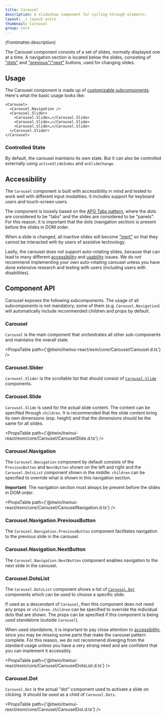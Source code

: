 ```yaml
---
title: Carousel
description: A slideshow component for cycling through elements.
layout: ./_layout.astro
thumbnail: Carousel
group: core
---
```



<p>{frontmatter.description}</p>

<LiveExample src='Carousel.main.tsx'>
  <AllExamples.CarouselMainExample client:load />
</LiveExample>

The Carousel component consists of a set of slides, normally displayed one at a time. A navigation section is located below the slides, consisting of ["dots"](#carouseldotslist) and ["previous"/"next"](#carouselnavigation) buttons, used for changing slides.

## Usage

The Carousel component is made up of [customizable subcomponents](#component-api). Here's what the basic usage looks like:

```tsx
<Carousel>
  <Carousel.Navigation />
  <Carousel.Slider>
    <Carousel.Slide>…</Carousel.Slide>
    <Carousel.Slide>…</Carousel.Slide>
    <Carousel.Slide>…</Carousel.Slide>
  </Carousel.Slider>
</Carousel>
```

### Controlled State

By default, the carousel maintains its own state. But it can also be controlled externally using `activeSlideIndex` and `onSlideChange`.

<LiveExample src='Carousel.controlled.tsx'>
  <AllExamples.CarouselControlledExample client:load />
</LiveExample>

## Accessibility

The `Carousel` component is built with accessibility in mind and tested to work well with different input modalities. It includes support for keyboard users and touch-screen users.

The component is loosely based on the [APG Tabs pattern](https://www.w3.org/WAI/ARIA/apg/patterns/tabs/), where the dots are considered to be "tabs" and the slides are considered to be "panels". For this reason, it is important that the dots (navigation section) is present before the slides in DOM order.

When a slide is changed, all inactive slides will become ["inert"](https://developer.mozilla.org/en-US/docs/Web/HTML/Global_attributes/inert) so that they cannot be interacted with by users of assistive technology.

Lastly, the carousel does not support auto-rotating slides, because that can lead to many different [accessibility](https://www.boia.org/blog/carousels-and-accessibility-7-tips) and [usability](https://www.nngroup.com/articles/auto-forwarding/) issues. We do _not_ recommend implementing your own auto-rotating carousel unless you have done extensive research and testing with users (including users with disabilities).

## Component API

Carousel exposes the following subcomponents. The usage of all subcomponents is not mandatory; some of them (e.g. `Carousel.Navigation`) will automatically include recommended children and props by default.

### Carousel

`Carousel` is the main component that orchestrates all other sub-components and maintains the overall state.

<PropsTable path={'@itwin/itwinui-react/esm/core/Carousel/Carousel.d.ts'} />

### Carousel.Slider

`Carousel.Slider` is the scrollable list that should consist of [`Carousel.Slide`](#carouselslide) components.

### Carousel.Slide

`Carousel.Slide` is used for the actual slide content. The content can be specified through `children`. It is recommended that the slide content bring its own dimensions (esp. height) and that the dimensions should be the same for all slides.

<PropsTable path={'@itwin/itwinui-react/esm/core/Carousel/CarouselSlide.d.ts'} />

### Carousel.Navigation

The `Carousel.Navigation` component by default consists of the `PreviousButton` and `NextButton` shown on the left and right and the `Carousel.DotsList` component shown in the middle. `children` can be specified to override what is shown in this navigation section.

**Important**: The navigation section must always be present before the slides in DOM order.

<PropsTable path={'@itwin/itwinui-react/esm/core/Carousel/CarouselNavigation.d.ts'} />

### Carousel.Navigation.PreviousButton

The `Carousel.Navigation.PreviousButton` component facilitates navigation to the previous slide in the carousel.

### Carousel.Navigation.NextButton

The `Carousel.Navigation.NextButton` component enables navigation to the next slide in the carousel.

### Carousel.DotsList

The `Carousel.DotsList` component shows a list of [`Carousel.Dot`](#carouseldot) components which can be used to choose a specific slide.

If used as a descendant of `Carousel`, then this component does not need any props or `children`. `children` can be specified to override the individual dots that are shown. The props can be specified if this component is being used standalone (outside `Carousel`).

When used standalone, it is important to pay close attention to [accessibility](#accessibility), since you may be missing some parts that make the carousel pattern complete. For this reason, we do not recommend diverging from the standard usage unless you have a very strong need and are confident that you can implement it accessibly.

<PropsTable path={'@itwin/itwinui-react/esm/core/Carousel/CarouselDotsList.d.ts'} />

### Carousel.Dot

`Carousel.Dot` is the actual "dot" component used to activate a slide on clicking. It should be used as a child of `Carousel.Dots`.

<PropsTable path={'@itwin/itwinui-react/esm/core/Carousel/CarouselDot.d.ts'} />
